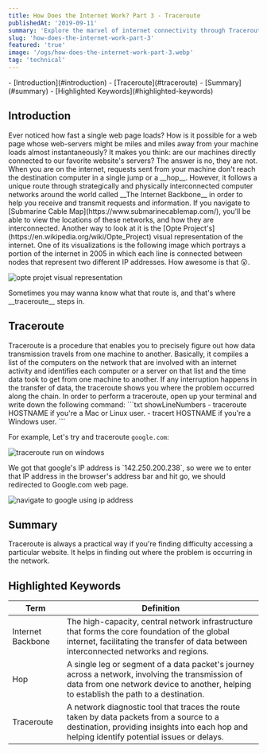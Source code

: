 ```yaml
---
title: How Does the Internet Work? Part 3 - Traceroute
publishedAt: '2019-09-11'
summary: 'Explore the marvel of internet connectivity through Traceroute, understanding the journey of data packets across interconnected networks'
slug: 'how-does-the-internet-work-part-3'
featured: 'true'
image: '/ogs/how-does-the-internet-work-part-3.webp'
tag: 'technical'
---
```



<TOC>
- [Introduction](#introduction) 
- [Traceroute](#traceroute) 
- [Summary](#summary) 
- [Highlighted Keywords](#highlighted-keywords)
</TOC>


<h2 id="introduction">Introduction</h2>

<JustifiedText>
  Ever noticed how fast a single web page loads? How is it possible for a web page whose web-servers
  might be miles and miles away from your machine loads almost instantaneously? It makes you think:
  are our machines directly connected to our favorite website's servers? The answer is no, they are
  not.
</JustifiedText>

<JustifiedText>
  When you are on the internet, requests sent from your machine don't reach the destination computer
  in a single jump or a __hop__. However, it follows a unique route through strategically and
  physically interconnected computer networks around the world called __The Internet Backbone__ in
  order to help you receive and transmit requests and information.
</JustifiedText>

<JustifiedText>
  If you navigate to [Submarine Cable Map](https://www.submarinecablemap.com/), you'll be able to
  view the locations of these networks, and how they are interconnected.
</JustifiedText>

<JustifiedText>
  Another way to look at it is the [Opte Project's](https://en.wikipedia.org/wiki/Opte_Project)
  visual representation of the internet. One of its visualizations is the following image which
  portrays a portion of the internet in 2005 in which each line is connected between nodes that
  represent two different IP addresses. How awesome is that 😮.
</JustifiedText>

<Image
  priority
  width={600}
  height={400}
  alt="opte projet visual representation"
  src="/posts/how-does-the-internet-work-part3-img1.webp"
/>

<JustifiedText>
  Sometimes you may wanna know what that route is, and that's where __traceroute__ steps in.
</JustifiedText>



<h2 id="traceroute">Traceroute</h2>

<JustifiedText>
  Traceroute is a procedure that enables you to precisely figure out how data transmission travels
  from one machine to another. Basically, it compiles a list of the computers on the network that
  are involved with an internet activity and identifies each computer or a server on that list and
  the time data took to get from one machine to another. If any interruption happens in the transfer
  of data, the traceroute shows you where the problem occurred along the chain.
</JustifiedText>

<JustifiedText>
  In order to perform a traceroute, open up your terminal and write down the following command:
</JustifiedText>

<CodeBlock title="note.txt">
  ```txt showLineNumbers
  - traceroute HOSTNAME           if you're a Mac or Linux user.
  - tracert HOSTNAME              if you're a Windows user.
```
</CodeBlock>

<JustifiedText>For example, Let's try and traceroute `google.com`:</JustifiedText>

<Image
  priority
  width={600}
  height={400}
  alt="traceroute run on windows"
  src="/posts/how-does-the-internet-work-part3-img2.webp"
/>

<JustifiedText>
  We got that google's IP address is `142.250.200.238`, so were we to enter that IP address in the
  browser's address bar and hit go, we should redirected to Google.com web page.
</JustifiedText>

<Image
  priority
  width={600}
  height={400}
  unoptimized
  alt="navigate to google using ip address"
  src="/posts/how-does-the-internet-work-part3-img3.gif"
/>




<h2 id="summary">Summary</h2>

<JustifiedText>
  Traceroute is always a practical way if you're finding difficulty accessing a particular website.
  It helps in finding out where the problem is occurring in the network.
</JustifiedText>


<h2 id="highlighted-keywords">Highlighted Keywords</h2>

<table>
  <thead>
    <tr>
      <th>Term</th>
      <th>Definition</th>
    </tr>
  </thead>
  <tbody>
    <tr>
      <td>Internet Backbone</td>
      <td>The high-capacity, central network infrastructure that forms the core foundation of the global internet, facilitating the transfer of data between interconnected networks and regions.</td>
    </tr>
    <tr>
      <td>Hop</td>
      <td>A single leg or segment of a data packet's journey across a network, involving the transmission of data from one network device to another, helping to establish the path to a destination.</td>
    </tr>
    <tr>
      <td>Traceroute</td>
      <td>A network diagnostic tool that traces the route taken by data packets from a source to a destination, providing insights into each hop and helping identify potential issues or delays.</td>
    </tr>
  </tbody>
</table>
